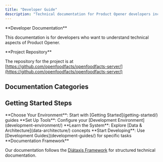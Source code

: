 ```yaml
---
title: "Developer Guide"
description: "Technical documentation for Product Opener developers including setup guides, Docker instructions, and development workflows."
---
```



<Callout type="info">
**Developer Documentation**

This documentation is for developers who want to understand technical aspects of Product Opener.
</Callout>

<Card href="../api/index.mdx" title="Using the API?" description="To use the API, see API Documentation" />

<Callout>
**Project Repository**

The repository for the project is at [https://github.com/openfoodfacts/openfoodfacts-server/](https://github.com/openfoodfacts/openfoodfacts-server/)
</Callout>

## Documentation Categories

<Cards>
  <Card href="getting-started/" title="Getting Started" description="Setup guides and quick start instructions for new developers" />
  <Card href="development-environment/" title="Development Environment" description="Tools and environment setup for development" />
  <Card href="development-guides/" title="Development Guides" description="How-to guides for specific development tasks and workflows" />
  <Card href="data-architecture/" title="Data & Architecture" description="Data structures, system architecture, and component explanations" />
  <Card href="reference/" title="Reference" description="Reference materials, command references, and language guides" />
  <Card href="tutorials/" title="Tutorials" description="Step-by-step tutorials for learning and development" />
</Cards>

## Getting Started Steps

<Steps>
<Step>
**Choose Your Environment**: Start with [Getting Started](getting-started/) guides
</Step>
<Step>
**Set Up Tools**: Configure your [Development Environment](development-environment/)
</Step>
<Step>
**Learn the System**: Explore [Data & Architecture](data-architecture/) concepts
</Step>
<Step>
**Start Developing**: Use [Development Guides](development-guides/) for specific tasks
</Step>
</Steps>

<Callout type="info">
**Documentation Framework**

Our documentation follows the [Diátaxis Framework](https://diataxis.fr/) for structured technical documentation.
</Callout>
